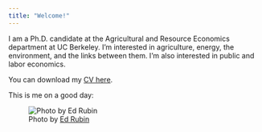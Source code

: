 ```yaml
---
title: "Welcome!"
---
```


I am a Ph.D. candidate at the Agricultural and Resource Economics department at UC Berkeley. I'm interested in agriculture, energy, the environment, and the links between them. I'm also interested in public and labor economics.

You can download my <a href="trilnick-cv.pdf" target="_blank">CV here</a>.

This is me on a good day:

![Photo by <a href="https://are.berkeley.edu/users/edward-rubin" target="_blank">Ed Rubin</a>](Itai_Trilnick.jpg)